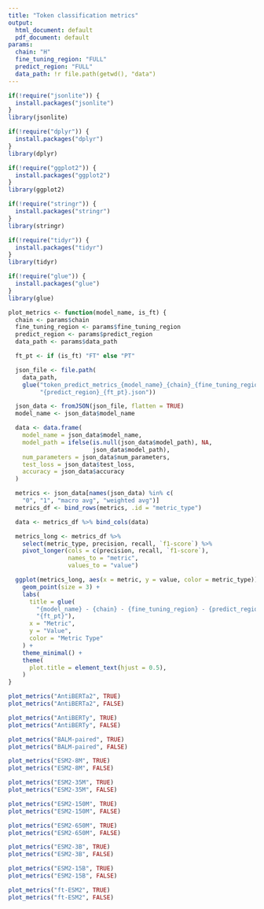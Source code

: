 ```yaml
---
title: "Token classification metrics"
output:
  html_document: default
  pdf_document: default
params:
  chain: "H"
  fine_tuning_region: "FULL"
  predict_region: "FULL"
  data_path: !r file.path(getwd(), "data")
---
```

```r
if(!require("jsonlite")) {
  install.packages("jsonlite")
}
library(jsonlite)

if(!require("dplyr")) {
  install.packages("dplyr")
}
library(dplyr)

if(!require("ggplot2")) {
  install.packages("ggplot2")
}
library(ggplot2)

if(!require("stringr")) {
  install.packages("stringr")
}
library(stringr)

if(!require("tidyr")) {
  install.packages("tidyr")
}
library(tidyr)

if(!require("glue")) {
  install.packages("glue")
}
library(glue)
```

```r
plot_metrics <- function(model_name, is_ft) {
  chain <- params$chain
  fine_tuning_region <- params$fine_tuning_region
  predict_region <- params$predict_region
  data_path <- params$data_path

  ft_pt <- if (is_ft) "FT" else "PT"

  json_file <- file.path(
    data_path,
    glue("token_predict_metrics_{model_name}_{chain}_{fine_tuning_region}_",
         "{predict_region}_{ft_pt}.json"))

  json_data <- fromJSON(json_file, flatten = TRUE)
  model_name <- json_data$model_name

  data <- data.frame(
    model_name = json_data$model_name,
    model_path = ifelse(is.null(json_data$model_path), NA,
                        json_data$model_path),
    num_parameters = json_data$num_parameters,
    test_loss = json_data$test_loss,
    accuracy = json_data$accuracy
  )

  metrics <- json_data[names(json_data) %in% c(
    "0", "1", "macro avg", "weighted avg")]
  metrics_df <- bind_rows(metrics, .id = "metric_type")

  data <- metrics_df %>% bind_cols(data)

  metrics_long <- metrics_df %>%
    select(metric_type, precision, recall, `f1-score`) %>%
    pivot_longer(cols = c(precision, recall, `f1-score`),
                 names_to = "metric",
                 values_to = "value")

  ggplot(metrics_long, aes(x = metric, y = value, color = metric_type)) +
    geom_point(size = 3) +
    labs(
      title = glue(
        "{model_name} - {chain} - {fine_tuning_region} - {predict_region} - ",
        "{ft_pt}"),
      x = "Metric",
      y = "Value",
      color = "Metric Type"
    ) +
    theme_minimal() +
    theme(
      plot.title = element_text(hjust = 0.5),
    )
}
```

```r
plot_metrics("AntiBERTa2", TRUE)
plot_metrics("AntiBERTa2", FALSE)
```

```r
plot_metrics("AntiBERTy", TRUE)
plot_metrics("AntiBERTy", FALSE)
```

```r
plot_metrics("BALM-paired", TRUE)
plot_metrics("BALM-paired", FALSE)
```

```r
plot_metrics("ESM2-8M", TRUE)
plot_metrics("ESM2-8M", FALSE)
```

```r
plot_metrics("ESM2-35M", TRUE)
plot_metrics("ESM2-35M", FALSE)
```

```r
plot_metrics("ESM2-150M", TRUE)
plot_metrics("ESM2-150M", FALSE)
```

```r
plot_metrics("ESM2-650M", TRUE)
plot_metrics("ESM2-650M", FALSE)
```

```r
plot_metrics("ESM2-3B", TRUE)
plot_metrics("ESM2-3B", FALSE)
```

```r
plot_metrics("ESM2-15B", TRUE)
plot_metrics("ESM2-15B", FALSE)
```

```r
plot_metrics("ft-ESM2", TRUE)
plot_metrics("ft-ESM2", FALSE)
```
